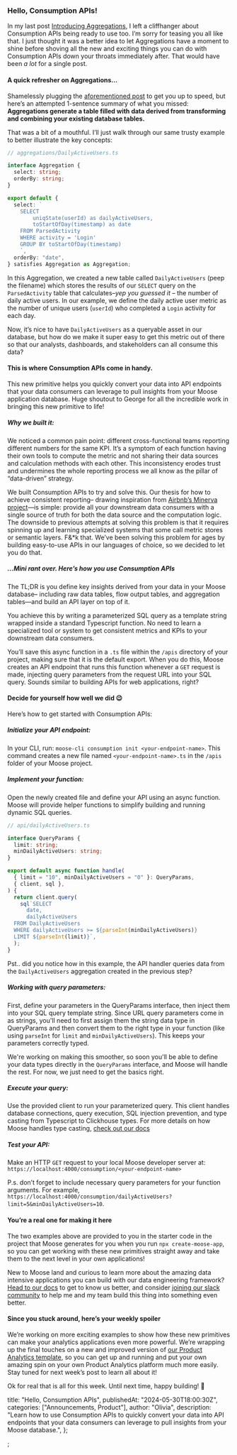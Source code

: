 ### Hello, Consumption APIs!

In my last post [Introducing Aggregations](https://www.fiveonefour.com/blog/product-update-2), I left a cliffhanger about Consumption APIs being ready to use too. I’m sorry for teasing you all like that. I just thought it was a better idea to let Aggregations have a moment to shine before shoving all the new and exciting things you can do with Consumption APIs down your throats immediately after. That would have been _a lot_ for a single post.

#### A quick refresher on Aggregations…

Shamelessly plugging the [aforementioned post](https://www.fiveonefour.com/blog/product-update-2) to get you up to speed, but here’s an attempted 1-sentence summary of what you missed: **Aggregations generate a table filled with data derived from transforming and combining your existing database tables.**

That was a bit of a mouthful. I’ll just walk through our same trusty example to better illustrate the key concepts:

```ts
// aggregations/DailyActiveUsers.ts

interface Aggregation {
  select: string;
  orderBy: string;
}

export default {
  select: ` 
    SELECT 
        uniqState(userId) as dailyActiveUsers,
        toStartOfDay(timestamp) as date
    FROM ParsedActivity
    WHERE activity = 'Login' 
    GROUP BY toStartOfDay(timestamp)
    `,
  orderBy: "date",
} satisfies Aggregation as Aggregation;
```

In this Aggregation, we created a new table called `DailyActiveUsers` (peep the filename) which stores the results of our `SELECT` query on the `ParsedActivity` table that calculates–_yep you guessed it_ – the number of daily active users. In our example, we define the daily active user metric as the number of unique users (`userId`) who completed a `Login` activity for each day.

Now, it’s nice to have `DailyActiveUsers` as a queryable asset in our database, but how do we make it super easy to get this metric out of there so that our analysts, dashboards, and stakeholders can all consume this data?

#### This is where Consumption APIs come in handy.

This new primitive helps you quickly convert your data into API endpoints that your data consumers can leverage to pull insights from your Moose application database. Huge shoutout to George for all the incredible work in bringing this new primitive to life!

##### Why we built it:

We noticed a common pain point: different cross-functional teams reporting different numbers for the same KPI. It’s a symptom of each function having their own tools to compute the metric and not sharing their data sources and calculation methods with each other. This inconsistency erodes trust and undermines the whole reporting process we all know as the pillar of “data-driven” strategy.

We built Consumption APIs to try and solve this. Our thesis for how to achieve consistent reporting– drawing inspiration from [Airbnb’s Minerva project](https://medium.com/airbnb-engineering/how-airbnb-achieved-metric-consistency-at-scale-f23cc53dea70)—is simple: provide all your downstream data consumers with a single source of truth for both the data source and the computation logic. The downside to previous attempts at solving this problem is that it requires spinning up and learning specialized systems that some call metric stores or semantic layers. F&\*k that. We’ve been solving this problem for ages by building easy-to-use APIs in our languages of choice, so we decided to let you do that.

##### …Mini rant over. Here’s how you use Consumption APIs

The TL;DR is you define key insights derived from your data in your Moose database– including raw data tables, flow output tables, and aggregation tables—and build an API layer on top of it.

You achieve this by writing a parameterized SQL query as a template string wrapped inside a standard Typescript function. No need to learn a specialized tool or system to get consistent metrics and KPIs to your downstream data consumers.

You’ll save this async function in a `.ts` file within the `/apis` directory of your project, making sure that it is the default export. When you do this, Moose creates an API endpoint that runs this function whenever a `GET` request is made, injecting query parameters from the request URL into your SQL query. Sounds similar to building APIs for web applications, right?

#### Decide for yourself how well we did 😉

Here’s how to get started with Consumption APIs:

##### Initialize your API endpoint:

In your CLI, run: `moose-cli consumption init <your-endpoint-name>`. This command creates a new file named `<your-endpoint-name>.ts` in the `/apis` folder of your Moose project.

##### Implement your function:

Open the newly created file and define your API using an async function. Moose will provide helper functions to simplify building and running dynamic SQL queries.

```ts
// api/dailyActiveUsers.ts

interface QueryParams {
  limit: string;
  minDailyActiveUsers: string;
}

export default async function handle(
  { limit = "10", minDailyActiveUsers = "0" }: QueryParams,
  { client, sql },
) {
  return client.query(
    sql`SELECT 
      date,
      dailyActiveUsers
  FROM DailyActiveUsers
  WHERE dailyActiveUsers >= ${parseInt(minDailyActiveUsers)}
  LIMIT ${parseInt(limit)}`,
  );
}
```

Pst.. did you notice how in this example, the API handler queries data from the `DailyActiveUsers` aggregation created in the previous step?

##### Working with query parameters:

First, define your parameters in the QueryParams interface, then inject them into your SQL query template string. Since URL query parameters come in as strings, you'll need to first assign them the string data type in QueryParams and then convert them to the right type in your function (like using `parseInt` for `limit` and `minDailyActiveUsers`). This keeps your parameters correctly typed.

We're working on making this smoother, so soon you'll be able to define your data types directly in the `QueryParams` interface, and Moose will handle the rest. For now, we just need to get the basics right.

##### Execute your query:

Use the provided client to run your parameterized query. This client handles database connections, query execution, SQL injection prevention, and type casting from Typescript to Clickhouse types. For more details on how Moose handles type casting, [check out our docs](https://docs.moosejs.com/building/data-models/model-data#supported-types)

##### Test your API:

Make an HTTP `GET` request to your local Moose developer server at: `https://localhost:4000/consumption/<your-endpoint-name>`

P.s. don’t forget to include necessary query parameters for your function arguments. For example, `https://localhost:4000/consumption/dailyActiveUsers?limit=5&minDailyActiveUsers=10`.

#### You’re a real one for making it here

The two examples above are provided to you in the starter code in the project that Moose generates for you when you run `npx create-moose-app`, so you can get working with these new primitives straight away and take them to the next level in your own applications!

New to Moose land and curious to learn more about the amazing data intensive applications you can build with our data engineering framework? [Head to our docs](https://docs.moosejs.com) to get to know us better, and consider [joining our slack community](https://join.slack.com/t/moose-community/shared_invite/zt-2fjh5n3wz-cnOmM9Xe9DYAgQrNu8xKxg) to help me and my team build this thing into something even better.

#### Since you stuck around, here’s your weekly spoiler

We’re working on more exciting examples to show how these new primitives can make your analytics applications even more powerful. We’re wrapping up the final touches on a new and improved version of [our Product Analytics template](https://www.moosejs.com/templates/product-analytics), so you can get up and running and put your own amazing spin on your own Product Analytics platform much more easily. Stay tuned for next week’s post to learn all about it!

Ok for real that is all for this week. Until next time, happy building! 🚀

  title: "Hello, Consumption APIs",
  publishedAt: "2024-05-30T18:00:30Z",
  categories: ["Announcements, Product"],
  author: "Olivia",
  description:
    "Learn how to use Consumption APIs to quickly convert your data into API endpoints that your data consumers can leverage to pull insights from your Moose database.",
};

;
